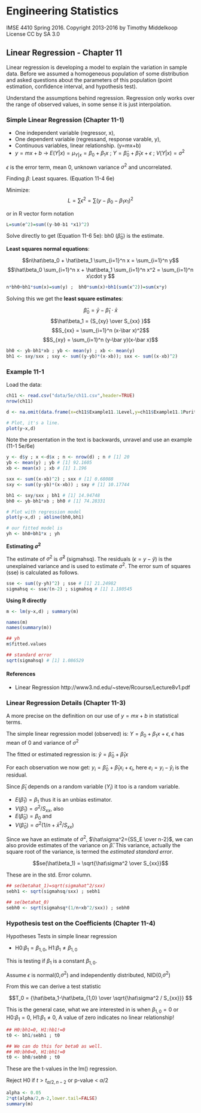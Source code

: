 # Engineering Statistics
IMSE 4410 Spring 2016. Copyright 2013-2016 by Timothy Middelkoop License CC by SA 3.0

## Linear Regression - Chapter 11

Linear regression is developing a model to explain the variation in sample data.  Before we assumed a homogeneous population of some distribution and asked questions about the parameters of this population (point estimation, confidence interval, and hypothesis test).

Understand the assumptions behind regression.  Regression only works over the range of observed values, in some sense it is just interpolation.

### Simple Linear Regression (Chapter 11-1)

* One independent variable (regressor, x), 
* One dependent variable (regressand, response varable, y), 
* Continuous variables, linear relationship. (y=mx+b)
* $y=mx+b$ -> $E(Y|x) = \mu_{Y|x} = \beta_0+\beta_1 x$ ; $Y=\hat\beta_0+\hat\beta_1 x + \epsilon$ ; $V(Y|x) = \sigma^2$

$\epsilon$ is the error term, mean 0, unknown variance $\sigma^2$ and uncorrelated.

Finding $\beta$: Least squares. (Equation 11-4 6e)

Minimize: 
$$ L=\sum \epsilon^2=\sum (y-\beta_0-\beta_1 x_1)^2$$
 
or in R vector form notation
```r
L=sum(e^2)=sum((y-b0-b1 *x1)^2)
```

Solve directly to get (Equation 11-6 5e): bh0 ($\hat\beta_0$) is the estimate.

**Least squares normal equations**:

$$n\hat\beta_0 + \hat\beta_1 \sum_{i=1}^n x = \sum_{i=1}^n y$$
$$\hat\beta_0 \sum_{i=1}^n x + \hat\beta_1 \sum_{i=1}^n x^2 = \sum_{i=1}^n x\cdot y $$

```r
n*bh0+bh1*sum(x)=sum(y) ;  bh0*sum(x)+bh1(sum(x^2))=sum(x*y)
```

Solving this we get the **least square estimates**:

$$\hat\beta_0 = \bar y - \hat\beta_1 \cdot \bar x$$
$$\hat\beta_1 = {S_{xy} \over S_{xx} }$$
$$S_{xx} = \sum_{i=1}^n (x-\bar x)^2$$
$$S_{xy} = \sum_{i=1}^n (y-\bar y)(x-\bar x)$$

```r
bh0 <- yb-bh1*xb ; yb <- mean(y) ; xb <- mean(y)
bh1 <- sxy/sxx ; sxy <- sum((y-yb)*(x-xb)); sxx <- sum((x-xb)^2)
```

### Example 11-1
Load the data:
```r
ch11 <- read.csv("data/5e/ch11.csv",header=TRUE)
nrow(ch11)

d <- na.omit(data.frame(x=ch11$Example11.1Level,y=ch11$Example11.1Purity)) ; n <- nrow(d) ; n # [1] 20

# Plot, it's a line.
plot(y~x,d)

```

Note the presentation in the text is backwards, unravel and use an example (11-1 5e/6e)


```r
y <- d$y ; x <-d$x ; n <- nrow(d) ; n # [1] 20
yb <- mean(y) ; yb # [1] 92.1605 
xb <- mean(x) ; xb # [1] 1.196

sxx <- sum((x-xb)^2) ; sxx # [1] 0.68088
sxy <- sum((y-yb)*(x-xb)) ; sxy # [1] 10.17744

bh1 <- sxy/sxx ; bh1 # [1] 14.94748
bh0 <- yb-bh1*xb ; bh0 # [1] 74.28331

# Plot with regression model
plot(y~x,d) ; abline(bh0,bh1)

# our fitted model is 
yh <- bh0+bh1*x ; yh
```

**Estimating $\sigma^2$**

The estimate of $\sigma^2$ is $\hat\sigma^2$ (sigmahsq). The residuals ($\epsilon=y-\hat y$) is the unexplained variance and is used to estimate $\sigma^2$. The error sum of squares (sse) is calculated as follows.  

```r
sse <- sum((y-yh)^2) ; sse # [1] 21.24982
sigmahsq <- sse/(n-2) ; sigmahsq # [1] 1.180545
```

**Using R directly**

```r

m <- lm(y~x,d) ; summary(m)

names(m)
names(summary(m))

## yh
m$fitted.values

## standard error
sqrt(sigmahsq) # [1] 1.086529

```

#### References
* Linear Regression http://www3.nd.edu/~steve/Rcourse/Lecture8v1.pdf


### Linear Regression Details (Chapter 11-3)

A more precise on the definition on our use of $y=mx+b$ in statistical terms.

The simple linear regression model (observed) is: $Y = \beta_0 + \beta_1 x + \epsilon$,
$\epsilon$ has mean of $0$ and variance of $\sigma^2$

The fitted or estimated regression is: $\hat y = \hat\beta_0 + \hat\beta_1 x$

For each observation we now get: $y_i = \hat\beta_0 + \hat\beta_1 x_i + \epsilon_i$, here
 $e_i = y_i-\hat y_i$ is the residual.

Since $\hat\beta_1$ depends on a random variable ($Y_i$) it too is a random variable.

* $E(\hat\beta_1)=\beta_1$ thus it is an unbias estimator.
* $V(\hat\beta_1)=\sigma^2/S_{xx}$, also
* $E(\hat\beta_0)=\beta_0$ and 
* $V(\hat\beta_0)=\sigma^2(1/n+\bar x^2/S_{xx})$

Since we have an estimate of $\sigma^2$, $\hat\sigma^2={SS_E \over n-2}$, we can also provide estimates of the variance on $\hat\beta$. This variance, actually the square root of the variance, 
is termed the *estimated standard error*.

$$se(\hat\beta_1) = \sqrt{\hat\sigma^2 \over S_{xx}}$$

These are in the std. Error column.


```r

## se(betahat_1)=sqrt(sigmahat^2/sxx)
sebh1 <- sqrt(sigmahsq/sxx) ; sebh1

## se(betahat_0)
sebh0 <- sqrt(sigmahsq*(1/n+xb^2/sxx)) ; sebh0
```

### Hypothesis test on the Coefficients (Chapter 11-4)

Hypotheses Tests in simple linear regression

* H0:$\beta_1=\beta_{1,0}$, H1:$\beta_1 \ne \beta_{1,0}$

This is testing if $\beta_1$ is a constant $\beta_{1,0}$.

Assume $\epsilon$ is normal($0$,$\sigma^2$) and independently distributed, NID($0$,$\sigma^2$)

From this we can derive a test statistic

$$T_0 = {\hat\beta_1-\hat\beta_{1,0} \over \sqrt{\hat\sigma^2 / S_{xx}}} $$

This is the general case, what we are interested in is when $\beta_{1,0}=0$ or
H0:$\beta_1 = 0$, H1:$\beta_1 \ne 0$,
A value of zero indicates no linear relationship!

```r
## H0:bh1=0, H1:hb1!=0
t0 <- bh1/sebh1 ; t0

## We can do this for beta0 as well.
## H0:bh0=0, H1:bh1!=0
t0 <- bh0/sebh0 ; t0
```

These are the t-values in the lm() regression.

Reject H0 if $t>t_{\alpha/2,n-2}$ or p-value < $\alpha/2$

```r
alpha <- 0.05
2*qt(alpha/2,n-2,lower.tail=FALSE)
summary(m)
```

